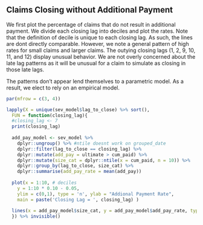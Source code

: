 ## Claims Closing without Additional Payment

We first plot the percentage of claims that do not result in additional payment. We divide each closing lag into deciles and plot the rates. Note that the definition of decile is unique to each closing lag. As such, the lines are dont directly comparable. However, we note a general pattern of high rates for small claims and larger claims. The outying closing lags (1, 2, 9, 10, 11, and 12) display unusual behavior. We are not overly concerned about the late lag patterns as it will be unusual for a claim to simulate as closing in those late lags. 

The patterns don't appear lend themselves to a parametric model. As a result, we elect to rely on an empirical model. 

```r

par(mfrow = c(3, 4))

lapply(X = unique(sev_model$lag_to_close) %>% sort(), 
  FUN = function(closing_lag){
  #closing_lag <- 7
  print(closing_lag)
  
  add_pay_model <- sev_model %>% 
    dplyr::ungroup() %>% #ntile doesnt work on grouped_date
    dplyr::filter(lag_to_close == closing_lag) %>% 
    dplyr::mutate(add_pay = ultimate > cum_paid) %>% 
    dplyr::mutate(size_cat = dplyr::ntile(x = cum_paid, n = 10)) %>%  
    dplyr::group_by(lag_to_close, size_cat) %>% 
    dplyr::summarise(add_pay_rate = mean(add_pay))
  
  plot(x = 1:10, # deciles
    y = 1:10 * 0.10 - 0.05, 
    ylim = c(0,1), type = 'n', ylab = "Addional Payment Rate", 
    main = paste('Closing Lag = ', closing_lag) )
  
  lines(x = add_pay_model$size_cat, y = add_pay_model$add_pay_rate, type = 'b')
  }) %>% invisible()
  
  
```
  

  